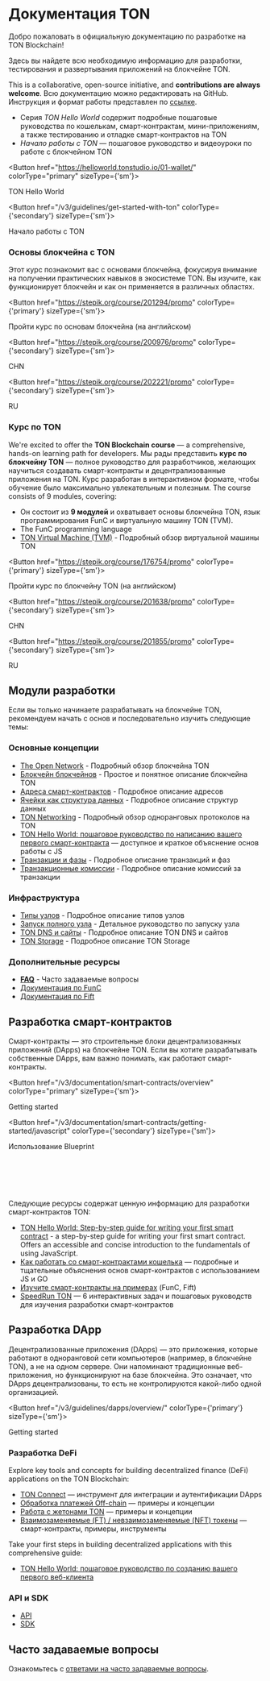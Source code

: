 

# Документация TON

Добро пожаловать в официальную документацию по разработке на TON Blockchain!

Здесь вы найдете всю необходимую информацию для разработки, тестирования и развертывания приложений на блокчейне TON.

This is a collaborative, open-source initiative, and **contributions are always welcome**. Всю документацию можно редактировать на GitHub. Инструкция и формат работы представлен по [ссылке](/v3/contribute).

- Серия _TON Hello World_ содержит подробные пошаговые руководства по кошелькам, смарт-контрактам, мини-приложениям, а также тестированию и отладке смарт-контрактов на TON
- _Начало работы с TON_ — пошаговое руководство и видеоуроки по работе с блокчейном TON

<Button href="https://helloworld.tonstudio.io/01-wallet/"
        colorType="primary" sizeType={'sm'}>

TON Hello World

</Button>

<Button href="/v3/guidelines/get-started-with-ton" colorType={'secondary'} sizeType={'sm'}>

Начало работы с TON

</Button>

### Основы блокчейна с TON

Этот курс познакомит вас с основами блокчейна, фокусируя внимание на получении практических навыков в экосистеме TON. Вы изучите, как функционирует блокчейн и как он применяется в различных областях.

<Button href="https://stepik.org/course/201294/promo"
        colorType={'primary'} sizeType={'sm'}>

Пройти курс по основам блокчейна (на английском)

</Button>

<Button href="https://stepik.org/course/200976/promo"
        colorType={'secondary'} sizeType={'sm'}>

CHN

</Button>

<Button href="https://stepik.org/course/202221/promo"
        colorType={'secondary'} sizeType={'sm'}>

RU

</Button>

### Курс по TON

We're excited to offer the **TON Blockchain course** — a comprehensive, hands-on learning path for developers. Мы рады представить **курс по блокчейну TON** — полное руководство для разработчиков, желающих научиться создавать смарт-контракты и децентрализованные приложения на TON. Курс разработан в интерактивном формате, чтобы обучение было максимально увлекательным и полезным.
The course consists of 9 modules, covering:

- Он состоит из **9 модулей** и охватывает основы блокчейна TON, язык программирования FunC и виртуальную машину TON (TVM).
- The FunC programming language
- [TON Virtual Machine (TVM)](/v3/documentation/tvm/tvm-overview) - Подробный обзор виртуальной машины TON

<Button href="https://stepik.org/course/176754/promo"
        colorType={'primary'} sizeType={'sm'}>

Пройти курс по блокчейну TON (на английском)

</Button>

<Button href="https://stepik.org/course/201638/promo"
        colorType={'secondary'} sizeType={'sm'}>

CHN

</Button>

<Button href="https://stepik.org/course/201855/promo"
        colorType={'secondary'} sizeType={'sm'}>

RU

</Button>

## Модули разработки

Если вы только начинаете разрабатывать на блокчейне TON, рекомендуем начать с основ и последовательно изучить следующие темы:

### Основные концепции

- [The Open Network](/v3/concepts/dive-into-ton/introduction) - Подробный обзор блокчейна TON
- [Блокчейн блокчейнов](/v3/concepts/dive-into-ton/ton-blockchain/blockchain-of-blockchains) - Простое и понятное описание блокчейна TON
- [Адреса смарт-контрактов](/v3/documentation/smart-contracts/addresses) - Подробное описание адресов
- [Ячейки как структура данных](/v3/concepts/dive-into-ton/ton-blockchain/cells-as-data-storage) - Подробное описание структур данных
- [TON Networking](/v3/concepts/dive-into-ton/ton-blockchain/ton-networking) - Подробный обзор одноранговых протоколов на TON
- [TON Hello World: пошаговое руководство по написанию вашего первого смарт-контракта](https://helloworld.tonstudio.io/02-contract/) — доступное и краткое объяснение основ работы с JS
- [Транзакции и фазы](/v3/documentation/tvm/tvm-overview#transactions-and-phases) - Подробное описание транзакций и фаз
- [Транзакционные комиссии](/v3/documentation/smart-contracts/transaction-fees/fees) - Подробное описание комиссий за транзакции

### Инфраструктура

- [Типы узлов](/v3/documentation/infra/nodes/node-types) - Подробное описание типов узлов
- [Запуск полного узла](/v3/guidelines/nodes/running-nodes/full-node) - Детальное руководство по запуску узла
- [TON DNS и сайты](/v3/guidelines/web3/ton-dns/dns) - Подробное описание TON DNS и сайтов
- [TON Storage](/v3/guidelines/web3/ton-storage/storage-daemon) - Подробное описание TON Storage

### Дополнительные ресурсы

- [**FAQ**](/v3/documentation/faq) - Часто задаваемые вопросы
- [Документация по FunC](/v3/documentation/smart-contracts/func/overview)
- [Документация по Fift](/v3/documentation/smart-contracts/fift/overview)

## Разработка смарт-контрактов

Смарт-контракты — это строительные блоки децентрализованных приложений (DApps) на блокчейне TON.
Если вы хотите разрабатывать собственные DApps, вам важно понимать, как работают смарт-контракты.

<Button href="/v3/documentation/smart-contracts/overview"
        colorType="primary" sizeType={'sm'}>

Getting started

</Button>

<Button href="/v3/documentation/smart-contracts/getting-started/javascript" colorType={'secondary'} sizeType={'sm'}>

Использование Blueprint

</Button>

<br></br><br></br>

Следующие ресурсы содержат ценную информацию для разработки смарт-контрактов TON:

- [TON Hello World: Step-by-step guide for writing your first smart contract](https://helloworld.tonstudio.io/02-contract/) - a step-by-step guide for writing your first smart contract. Offers an accessible and concise introduction to the fundamentals of using JavaScript.
- [Как работать со смарт-контрактами кошелька](/v3/guidelines/smart-contracts/howto/wallet) — подробные и тщательные объяснения основ смарт-контрактов с использованием JS и GO
- [Изучите смарт-контракты на примерах](/v3/documentation/smart-contracts/contracts-specs/examples) (FunC, Fift)
- [Speed ​​Run TON](/v3/documentation/smart-contracts/contracts-specs/examples) — 6 интерактивных задач и пошаговых руководств для изучения разработки смарт-контрактов

## Разработка DApp

Децентрализованные приложения (DApps) — это приложения, которые работают в одноранговой сети компьютеров (например, в блокчейне TON), а не на одном сервере.
Они напоминают традиционные веб-приложения, но функционируют на базе блокчейна. Это означает, что DApps децентрализованы, то есть не контролируются какой-либо одной организацией.

<Button href="/v3/guidelines/dapps/overview/" colorType={'primary'} sizeType={'sm'}>

Getting started

</Button>

### Разработка DeFi

Explore key tools and concepts for building decentralized finance (DeFi) applications on the TON Blockchain:

- [TON Connect](/v3/guidelines/ton-connect/overview) — инструмент для интеграции и аутентификации DApps
- [Обработка платежей Off-chain](/v3/guidelines/dapps/asset-processing/payments-processing) — примеры и концепции
- [Работа с жетонами TON](/v3/guidelines/dapps/asset-processing/jettons) — примеры и концепции
- [Взаимозаменяемые (FT) / невзаимозаменяемые (NFT) токены](/v3/documentation/dapps/defi/tokens) — смарт-контракты, примеры, инструменты

Take your first steps in building decentralized applications with this comprehensive guide:

- [TON Hello World: пошаговое руководство по созданию вашего первого веб-клиента](https://helloworld.tonstudio.io/03-client/)

### API и SDK

- [API](/v3/guidelines/dapps/apis-sdks/api-types)
- [SDK](/v3/guidelines/dapps/apis-sdks/sdk)

## Часто задаваемые вопросы

Ознакомьтесь с [ответами на часто задаваемые вопросы](/v3/documentation/faq).

<Feedback />
